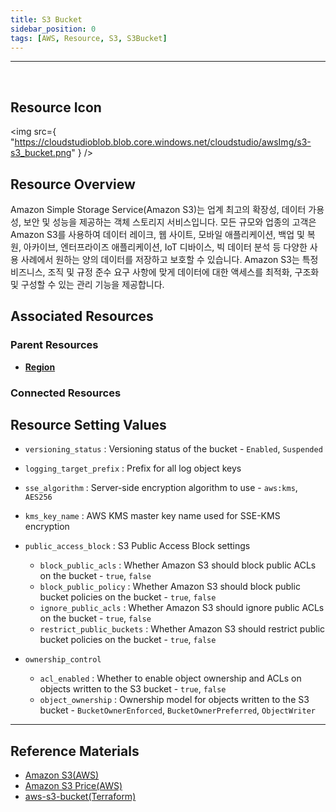 ```yaml
---
title: S3 Bucket
sidebar_position: 0
tags: [AWS, Resource, S3, S3Bucket]
---
```


<hr />
<br />

## Resource Icon

<img
    src={
        "https://cloudstudioblob.blob.core.windows.net/cloudstudio/awsImg/s3-s3_bucket.png"
    }
/>

## Resource Overview

Amazon Simple Storage Service(Amazon S3)는 업계 최고의 확장성, 데이터 가용성, 보안 및 성능을 제공하는 객체 스토리지 서비스입니다. 모든 규모와 업종의 고객은 Amazon S3를 사용하여 데이터 레이크, 웹 사이트, 모바일 애플리케이션, 백업 및 복원, 아카이브, 엔터프라이즈 애플리케이션, IoT 디바이스, 빅 데이터 분석 등 다양한 사용 사례에서 원하는 양의 데이터를 저장하고 보호할 수 있습니다. Amazon S3는 특정 비즈니스, 조직 및 규정 준수 요구 사항에 맞게 데이터에 대한 액세스를 최적화, 구조화 및 구성할 수 있는 관리 기능을 제공합니다.

## Associated Resources

### Parent Resources

-   [**Region**](https://docs.cstudio.app/docs/resource/aws/Base/Region)

### Connected Resources

## Resource Setting Values

-   `versioning_status` : Versioning status of the bucket - `Enabled`, `Suspended`
-   `logging_target_prefix` : Prefix for all log object keys
-   `sse_algorithm` : Server-side encryption algorithm to use - `aws:kms`, `AES256`
-   `kms_key_name` : AWS KMS master key name used for SSE-KMS encryption
-   `public_access_block` : S3 Public Access Block settings

    -   `block_public_acls` : Whether Amazon S3 should block public ACLs on the bucket - `true`, `false`
    -   `block_public_policy` : Whether Amazon S3 should block public bucket policies on the bucket - `true`, `false`
    -   `ignore_public_acls` : Whether Amazon S3 should ignore public ACLs on the bucket - `true`, `false`
    -   `restrict_public_buckets` : Whether Amazon S3 should restrict public bucket policies on the bucket - `true`, `false`

-   `ownership_control`
    -   `acl_enabled` : Whether to enable object ownership and ACLs on objects written to the S3 bucket - `true`, `false`
    -   `object_ownership` : Ownership model for objects written to the S3 bucket - `BucketOwnerEnforced`, `BucketOwnerPreferred`, `ObjectWriter`

---

## Reference Materials

-   [Amazon S3(AWS)](https://docs.aws.amazon.com/ko_kr/AmazonS3/latest/userguide/Welcome.html)
-   [Amazon S3 Price(AWS)](https://aws.amazon.com/ko/s3/pricing/?nc2=type_a)
-   [aws-s3-bucket(Terraform)](https://registry.terraform.io/modules/terraform-aws-modules/s3-bucket/aws/latest)
